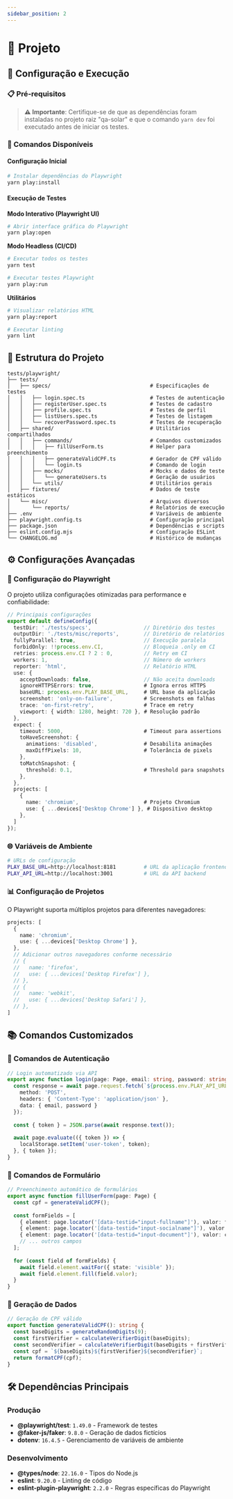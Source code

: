 ```yaml
---
sidebar_position: 2
---
```


# 📂 Projeto

## 🔧 Configuração e Execução

### 📋 Pré-requisitos

> **⚠️ Importante**: Certifique-se de que as dependências foram instaladas no projeto raiz "qa-solar" e que o comando `yarn dev` foi executado antes de iniciar os testes.

### 🚀 Comandos Disponíveis

#### Configuração Inicial
```bash
# Instalar dependências do Playwright
yarn play:install
```

#### Execução de Testes

**Modo Interativo (Playwright UI)**
```bash
# Abrir interface gráfica do Playwright
yarn play:open
```

**Modo Headless (CI/CD)**
```bash
# Executar todos os testes
yarn test

# Executar testes Playwright
yarn play:run
```

**Utilitários**
```bash
# Visualizar relatórios HTML
yarn play:report

# Executar linting
yarn lint
```

## 📂 Estrutura do Projeto

```plaintext
tests/playwright/
├── tests/
│   ├── specs/                                # Especificações de testes
│   │   ├── login.spec.ts                     # Testes de autenticação
│   │   ├── registerUser.spec.ts              # Testes de cadastro
│   │   ├── profile.spec.ts                   # Testes de perfil
│   │   ├── listUsers.spec.ts                 # Testes de listagem
│   │   └── recoverPassword.spec.ts           # Testes de recuperação
│   ├── shared/                               # Utilitários compartilhados
│   │   ├── commands/                         # Comandos customizados
│   │   │   ├── fillUserForm.ts               # Helper para preenchimento
│   │   │   ├── generateValidCPF.ts           # Gerador de CPF válido
│   │   │   └── login.ts                      # Comando de login
│   │   ├── mocks/                            # Mocks e dados de teste
│   │   │   └── generateUsers.ts              # Geração de usuários
│   │   └── utils/                            # Utilitários gerais
│   ├── fixtures/                             # Dados de teste estáticos
│   └── misc/                                 # Arquivos diversos
│       └── reports/                          # Relatórios de execução
├── .env                                      # Variáveis de ambiente
├── playwright.config.ts                      # Configuração principal
├── package.json                              # Dependências e scripts
├── eslint.config.mjs                         # Configuração ESLint
└── CHANGELOG.md                              # Histórico de mudanças
```

## ⚙️ Configurações Avançadas

### 🔧 Configuração do Playwright

O projeto utiliza configurações otimizadas para performance e confiabilidade:

```typescript
// Principais configurações
export default defineConfig({
  testDir: './tests/specs',                 // Diretório dos testes
  outputDir: './tests/misc/reports',        // Diretório de relatórios
  fullyParallel: true,                      // Execução paralela
  forbidOnly: !!process.env.CI,             // Bloqueia .only em CI
  retries: process.env.CI ? 2 : 0,          // Retry em CI
  workers: 1,                               // Número de workers
  reporter: 'html',                         // Relatório HTML
  use: {
    acceptDownloads: false,                 // Não aceita downloads
    ignoreHTTPSErrors: true,                # Ignora erros HTTPS
    baseURL: process.env.PLAY_BASE_URL,     # URL base da aplicação
    screenshot: 'only-on-failure',          # Screenshots em falhas
    trace: 'on-first-retry',                # Trace em retry
    viewport: { width: 1280, height: 720 }, # Resolução padrão
  },
  expect: {
    timeout: 5000,                          # Timeout para assertions
    toHaveScreenshot: {
      animations: 'disabled',               # Desabilita animações
      maxDiffPixels: 10,                    # Tolerância de pixels
    },
    toMatchSnapshot: {
      threshold: 0.1,                       # Threshold para snapshots
    },
  },
  projects: [
    {
      name: 'chromium',                     # Projeto Chromium
      use: { ...devices['Desktop Chrome'] }, # Dispositivo desktop
    },
  ]
});
```

### 🌐 Variáveis de Ambiente

```bash
# URLs de configuração
PLAY_BASE_URL=http://localhost:8181         # URL da aplicação frontend
PLAY_API_URL=http://localhost:3001          # URL da API backend
```

### 📊 Configuração de Projetos

O Playwright suporta múltiplos projetos para diferentes navegadores:

```typescript
projects: [
  {
    name: 'chromium',
    use: { ...devices['Desktop Chrome'] },
  },
  // Adicionar outros navegadores conforme necessário
  // {
  //   name: 'firefox',
  //   use: { ...devices['Desktop Firefox'] },
  // },
  // {
  //   name: 'webkit',
  //   use: { ...devices['Desktop Safari'] },
  // },
]
```

## 📚 Comandos Customizados

### 🔐 Comandos de Autenticação

```typescript
// Login automatizado via API
export async function login(page: Page, email: string, password: string): Promise<void> {
  const response = await page.request.fetch(`${process.env.PLAY_API_URL}/auth/login`, {
    method: 'POST',
    headers: { 'Content-Type': 'application/json' },
    data: { email, password }
  });
  
  const { token } = JSON.parse(await response.text());
  
  await page.evaluate(({ token }) => {
    localStorage.setItem('user-token', token);
  }, { token });
}
```

### 📝 Comandos de Formulário

```typescript
// Preenchimento automático de formulários
export async function fillUserForm(page: Page) {
  const cpf = generateValidCPF();
  
  const formFields = [
    { element: page.locator('[data-testid="input-fullname"]'), valor: faker.person.fullName() },
    { element: page.locator('[data-testid="input-socialname"]'), valor: faker.person.middleName() },
    { element: page.locator('[data-testid="input-document"]'), valor: cpf },
    // ... outros campos
  ];
  
  for (const field of formFields) {
    await field.element.waitFor({ state: 'visible' });
    await field.element.fill(field.valor);
  }
}
```

### 🎲 Geração de Dados

```typescript
// Geração de CPF válido
export function generateValidCPF(): string {
  const baseDigits = generateRandomDigits(9);
  const firstVerifier = calculateVerifierDigit(baseDigits);
  const secondVerifier = calculateVerifierDigit(baseDigits + firstVerifier);
  const cpf = `${baseDigits}${firstVerifier}${secondVerifier}`;
  return formatCPF(cpf);
}
```

## 🛠️ Dependências Principais

### Produção
- **@playwright/test**: `1.49.0` - Framework de testes
- **@faker-js/faker**: `9.8.0` - Geração de dados fictícios
- **dotenv**: `16.4.5` - Gerenciamento de variáveis de ambiente

### Desenvolvimento
- **@types/node**: `22.16.0` - Tipos do Node.js
- **eslint**: `9.20.0` - Linting de código
- **eslint-plugin-playwright**: `2.2.0` - Regras específicas do Playwright
